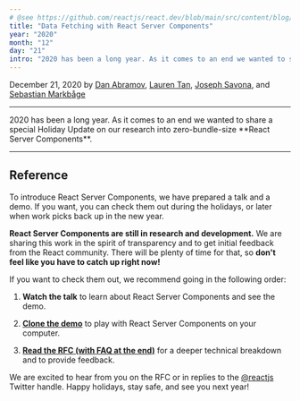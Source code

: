 ```yaml
---
# @see https://github.com/reactjs/react.dev/blob/main/src/content/blog/2020/12/21/data-fetching-with-react-server-components.md
title: "Data Fetching with React Server Components"
year: "2020"
month: "12"
day: "21"
intro: "2020 has been a long year. As it comes to an end we wanted to share a special Holiday Update on our research into zero-bundle-size React Server Components."
---
```


December 21, 2020 by [Dan Abramov](https://twitter.com/dan_abramov), [Lauren Tan](https://twitter.com/potetotes), [Joseph Savona](https://twitter.com/en_JS), and [Sebastian Markbåge](https://twitter.com/sebmarkbage)

---

<Intro>
  2020 has been a long year. As it comes to an end we wanted to share a special
  Holiday Update on our research into zero-bundle-size **React Server
  Components**.
</Intro>

---

## Reference

To introduce React Server Components, we have prepared a talk and a demo. If you want, you can check them out during the holidays, or later when work picks back up in the new year.

<YouTube id="https://youtu.be/TQQPAU21ZUw" />

**React Server Components are still in research and development.** We are sharing this work in the spirit of transparency and to get initial feedback from the React community. There will be plenty of time for that, so **don't feel like you have to catch up right now!**

If you want to check them out, we recommend going in the following order:

1. **Watch the talk** to learn about React Server Components and see the demo.

2. **[Clone the demo](http://github.com/reactjs/server-components-demo)** to play with React Server Components on your computer.

3. **[Read the RFC (with FAQ at the end)](https://github.com/reactjs/rfcs/pull/188)** for a deeper technical breakdown and to provide feedback.

We are excited to hear from you on the RFC or in replies to the [@reactjs](https://twitter.com/reactjs) Twitter handle. Happy holidays, stay safe, and see you next year!
